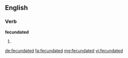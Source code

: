 ==English==

===Verb===
'''fecundated'''

# {{en-past of|fecundate}}

[[de:fecundated]]
[[fa:fecundated]]
[[mg:fecundated]]
[[vi:fecundated]]